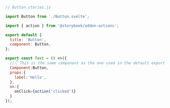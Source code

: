 ```js
// Button.stories.js

import Button from './Button.svelte';

import { action } from '@storybook/addon-actions';

export default {
  title: 'Button',
  component: Button,
};

export const Text = () =>({
  //👇 This is the same component as the one used in the default export and it's optional
  Component:Button,
  props:{
    label:'Hello',
  },
  on:{
    onClick={action('clicked')}
  }
});
```
